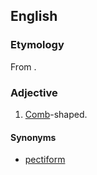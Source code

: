 ==English==

===Etymology===
From {{etyl|grc|en}} {{term|κτείς||comb|lang=grc}} {{suffix||form|lang=en}}.

===Adjective===
{{en-adj}}

# [[comb|Comb]]-shaped.

====Synonyms====
* [[pectiform]]